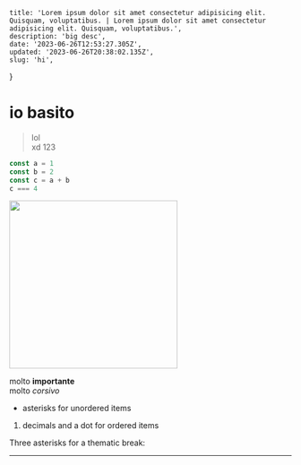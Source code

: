 	title: 'Lorem ipsum dolor sit amet consectetur adipisicing elit. Quisquam, voluptatibus. | Lorem ipsum dolor sit amet consectetur adipisicing elit. Quisquam, voluptatibus.',
	description: 'big desc',
	date: '2023-06-26T12:53:27.305Z',
	updated: '2023-06-26T20:38:02.135Z',
	slug: 'hi',
}

# io basito

> lol\
> xd
> 123

```js
const a = 1
const b = 2
const c = a + b
c === 4
```

<img
	src='https://media.cnn.com/api/v1/images/stellar/prod/190517103414-01-grumpy-cat-file-restricted.jpg?q=x_435,y_327,h_1683,w_2244,c_crop'
	width='300'
/>

molto **importante**\
molto _corsivo_

-   asterisks for unordered items

1. decimals and a dot for ordered items

Three asterisks for a thematic break:

---
